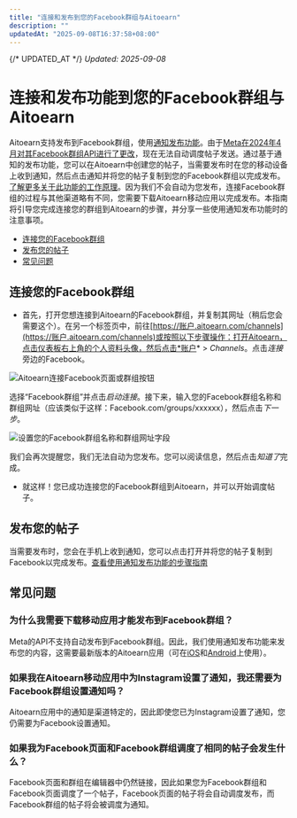 ```yaml
---
title: "连接和发布到您的Facebook群组与Aitoearn"
description: ""
updatedAt: "2025-09-08T16:37:58+08:00"
---
```

{/* UPDATED_AT */}
_Updated: 2025-09-08_

# 连接和发布功能到您的Facebook群组与Aitoearn

Aitoearn支持发布到Facebook群组，使用[通知发布功能](https://支持.aitoearn.com//支持.aitoearn.com/article/658-using-notification-发布功能)。由于[Meta在2024年4月对其Facebook群组API进行了更改](https://developers.Facebook.com/docs/graph-API/changelog/version19.0)，现在无法自动调度帖子发送。通过基于通知的发布功能，您可以在Aitoearn中创建您的帖子，当需要发布时在您的移动设备上收到通知，然后点击通知并将您的帖子复制到您的Facebook群组以完成发布。[了解更多关于此功能的工作原理](https://支持.aitoearn.com//支持.aitoearn.com/article/658-using-Instagram-reminders)。因为我们不会自动为您发布，连接Facebook群组的过程与其他渠道略有不同，您需要下载Aitoearn移动应用以完成发布。本指南将引导您完成连接您的群组到Aitoearn的步骤，并分享一些使用通知发布功能时的注意事项。

- [连接您的Facebook群组](#连接您的-Facebook-Group-6hToH)
- [发布您的帖子](#发布功能-您的-帖子-Hr-tT)
- [常见问题](#FAQ-ag9wn)

## 连接您的Facebook群组

- 首先，打开您想连接到Aitoearn的Facebook群组，并复制其网址（稍后您会需要这个）。在另一个标签页中，前往[https://账户.aitoearn.com/channels](https://账户.aitoearn.com/channels)或按照以下步骤操作：打开Aitoearn，点击仪表板右上角的个人资料头像，然后点击*账户* > *Channels*。点击*连接*旁边的Facebook。

![Aitoearn连接Facebook页面或群组按钮](//d33v4339jhl8k0.cloudfront.net/docs/assets/64cb6cf86d4a3e191f237e66/图片s/67e2d1670667114ad3f025cb/文件-4GG51qdEZ4.jpg)

选择“Facebook群组”并点击*启动连接*。接下来，输入您的Facebook群组名称和群组网址（应该类似于这样：Facebook.com/groups/xxxxxx），然后点击*下一步*。

![设置您的Facebook群组名称和群组网址字段](//d33v4339jhl8k0.cloudfront.net/docs/assets/64cb6cf86d4a3e191f237e66/图片s/662144b4b7e8fb2dd0e7c936/文件-uwXMhsIzb2.jpg)

我们会再次提醒您，我们无法自动为您发布。您可以阅读信息，然后点击*知道了*完成。

- 就这样！您已成功连接您的Facebook群组到Aitoearn，并可以开始调度帖子。

## 发布您的帖子

当需要发布时，您会在手机上收到通知，您可以点击打开并将您的帖子复制到Facebook以完成发布。[查看使用通知发布功能的步骤指南](https://支持.aitoearn.com//支持.aitoearn.com/article/658-using-Instagram-reminders#h_01H3WQW1WRMT8XGVRAYAA4PDD9)

## 常见问题

### 为什么我需要下载移动应用才能发布到Facebook群组？

Meta的API不支持自动发布到Facebook群组。因此，我们使用通知发布功能来发布您的内容，这需要最新版本的Aitoearn应用（可在[iOS](https://应用s.应用le.com/us/应用/aitoearn-计划-调度-帖子/id490474324)和[Android](https://play.google.com/store/应用s/details?id=org.aitoearn.android)上使用）。

### 如果我在Aitoearn移动应用中为Instagram设置了通知，我还需要为Facebook群组设置通知吗？

Aitoearn应用中的通知是渠道特定的，因此即使您已为Instagram设置了通知，您仍需要为Facebook设置通知。

### 如果我为Facebook页面和Facebook群组调度了相同的帖子会发生什么？

Facebook页面和群组在编辑器中仍然链接，因此如果您为Facebook群组和Facebook页面调度了一个帖子，Facebook页面的帖子将会自动调度发布，而Facebook群组的帖子将会被调度为通知。
